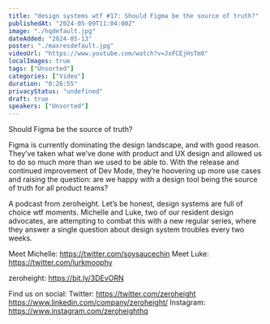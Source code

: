 ```yaml
---
title: "design systems wtf #17: Should Figma be the source of truth?"
publishedAt: "2024-05-09T11:04:00Z"
image: "./hqdefault.jpg"
dateAdded: "2024-05-13"
poster: "./maxresdefault.jpg"
videoUrl: "https://www.youtube.com/watch?v=JxFCEjHsTm0"
localImages: true
tags: ["Unsorted"]
categories: ["Video"]
duration: "0:26:55"
privacyStatus: "undefined"
draft: true
speakers: ["Unsorted"]
---
```

Should Figma be the source of truth?

Figma is currently dominating the design landscape, and with good reason. They’ve taken what we’ve done with product and UX design and allowed us to do so much more than we used to be able to. With the release and continued improvement of Dev Mode, they’re hoovering up more use cases and raising the question: are we happy with a design tool being the source of truth for all product teams?

A podcast from zeroheight. Let’s be honest, design systems are full of choice wtf moments. Michelle and Luke, two of our resident design advocates, are attempting to combat this with a new regular series, where they answer a single question about design system troubles every two weeks.

Meet Michelle: https://twitter.com/soysaucechin
Meet Luke: https://twitter.com/lurkmoophy

zeroheight: https://bit.ly/3DEvORN

Find us on social:
Twitter: https://twitter.com/zeroheight
https://www.linkedin.com/company/zeroheight/
Instagram: https://www.instagram.com/zeroheighthq
